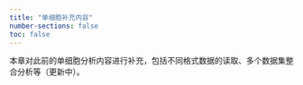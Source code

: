 ```yaml
---
title: "单细胞补充内容"
number-sections: false
toc: false
---
```


本章对此前的单细胞分析内容进行补充，包括不同格式数据的读取、多个数据集整合分析等（更新中）。
